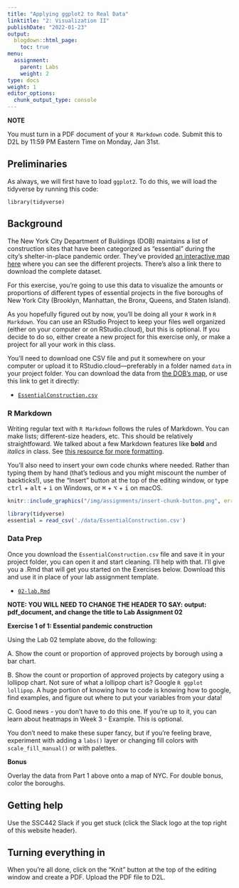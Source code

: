 ```yaml
---
title: "Applying ggplot2 to Real Data"
linktitle: "2: Visualization II"
publishDate: "2022-01-23"
output:
  blogdown::html_page:
    toc: true
menu:
  assignment:
    parent: Labs
    weight: 2
type: docs
weight: 1
editor_options:
  chunk_output_type: console
---
```


:::fyi

**NOTE**

You must turn in a PDF document of your `R Markdown` code. Submit this to D2L by 11:59 PM Eastern Time on Monday, Jan 31st.

::: 

## Preliminaries
As always, we will first have to load ``ggplot2``. To do this, we will load the tidyverse by running this code:
 
```
library(tidyverse)
```

## Background

The New York City Department of Buildings (DOB) maintains a list of construction sites that have been categorized as "essential" during the city's shelter-in-place pandemic order. They've provided [an interactive map here](https://www1.nyc.gov/assets/buildings/html/essential-active-construction.html) where you can see the different projects. There's also a link there to download the complete dataset.

For this exercise, you're going to use this data to visualize the amounts or proportions of different types of essential projects in the five boroughs of New York City (Brooklyn, Manhattan, the Bronx, Queens, and Staten Island).

As you hopefully figured out by now, you'll be doing all your `R` work in `R Markdown`. You can use an RStudio Project to keep your files well organized (either on your computer or on RStudio.cloud), but this is optional. If you decide to do so, either create a new project for this exercise only, or make a project for all your work in this class.

You'll need to download one CSV file and put it somewhere on your computer or upload it to RStudio.cloud---preferably in a folder named `data` in your project folder. You can download the data from [the DOB's map](https://www1.nyc.gov/assets/buildings/html/essential-active-construction.html), or use this link to get it directly:

- [<i class="fas fa-file-csv"></i> `EssentialConstruction.csv`](/data/EssentialConstruction.csv)




### R Markdown

Writing regular text with `R Markdown` follows the rules of Markdown. You can make lists; different-size headers, etc. This should be relatively straightfoward. We talked about a few Markdown features like **bold** and *italics* in class. See [this resource for more formatting](https://ssc442kirkpatrick.netlify.app/resource/).

You'll also need to insert your own code chunks where needed. Rather than typing them by hand (that's tedious and you might miscount the number of backticks!), use the "Insert" button at the top of the editing window, or type <kbd>ctrl</kbd> + <kbd>alt</kbd> + <kbd>i</kbd> on Windows, or <kbd>⌘</kbd> + <kbd>⌥</kbd> + <kbd>i</kbd> on macOS.

```r
knitr::include_graphics("/img/assignments/insert-chunk-button.png", error = FALSE)
```


```r
library(tidyverse)
essential = read_csv('./data/EssentialConstruction.csv')
```

### Data Prep
Once you download the `EssentialConstruction.csv` file and save it in your project folder, you can open it and start cleaning. I'll help with that. I'll give you a .Rmd that will get you started on the Exercises below. Download this and use it in place of your lab assignment template.

- [<i class="fab fa-r-project"></i> `02-lab.Rmd`](/projects/02-lab/02-lab.Rmd)

**NOTE: YOU WILL NEED TO CHANGE THE HEADER TO SAY: output: pdf_document, and change the title to Lab Assignment 02**

:::fyi
__Exercise 1 of 1: Essential pandemic construction__

Using the Lab 02 template above, do the following:

A. Show the count or proportion of approved projects by borough using a bar chart.

B. Show the count or proportion of approved projects by category using a lollipop chart. Not sure of what a lollipop chart is? Google `R ggplot lollipop`. A huge portion of knowing how to code is knowing how to google, find examples, and figure out where to put your variables from your data!

C. Good news - you don't have to do this one. If you're up to it, you can learn about heatmaps in Week 3 - Example. This is optional.

You don't need to make these super fancy, but if you're feeling brave, experiment with adding a `labs()` layer or changing fill colors with `scale_fill_manual()` or with palettes.

__Bonus__

Overlay the data from Part 1 above onto a map of NYC. For double bonus, color the boroughs.

:::

## Getting help

Use the SSC442 Slack if you get stuck (click the Slack logo at the top right of this website header).

## Turning everything in

When you're all done, click on the "Knit" button at the top of the editing window and create a PDF. Upload the PDF file to D2L.
